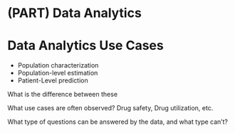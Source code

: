 # (PART) Data Analytics {-} 

# Data Analytics Use Cases {#DataAnalyticsUseCases}

* Population characterization
* Population-level estimation
* Patient-Level prediction

What is the difference between these

What use cases are often observed? Drug safety, Drug utilization, etc.

What type of questions can be answered by the data, and what type can't?
